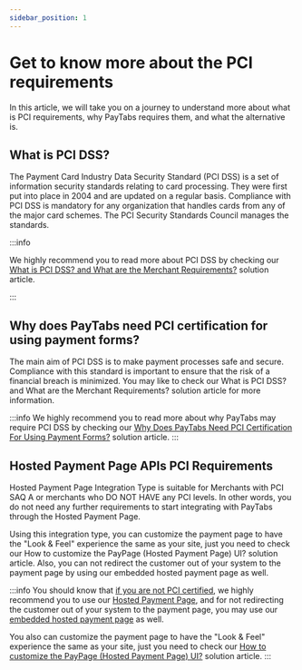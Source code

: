 ```yaml
---
sidebar_position: 1
---
```



# Get to know more about the PCI requirements

In this article, we will take you on a journey to understand more about what is PCI requirements, why PayTabs requires them, and what the alternative is.

## What is PCI DSS?

The Payment Card Industry Data Security Standard (PCI DSS) is a set of information security standards relating to card processing. They were first put into place in 2004 and are updated on a regular basis. Compliance with PCI DSS is mandatory for any organization that handles cards from any of the major card schemes. The PCI Security Standards Council manages the standards.

:::info

We highly recommend you to read more about PCI DSS by checking our [What is PCI DSS? and What are the Merchant Requirements?]({urls.PCI}) solution article.

:::



## Why does PayTabs need PCI certification for using payment forms?

The main aim of PCI DSS is to make payment processes safe and secure. Compliance with this standard is important to ensure that the risk of a financial breach is minimized. You may like to check our What is PCI DSS? and What are the Merchant Requirements? solution article for more information.

:::info
We highly recommend you to read more about why PayTabs may require PCI DSS by checking our [Why Does PayTabs Need PCI Certification For Using Payment Forms?]({urls.WhyPCI}) solution article.
:::

## Hosted Payment Page APIs PCI Requirements

Hosted Payment Page Integration Type is suitable for Merchants with PCI SAQ A or merchants who DO NOT HAVE any PCI levels. In other words, you do not need any further requirements to start integrating with PayTabs through the Hosted Payment Page.

Using this integration type, you can customize the payment page to have the "Look & Feel" experience the same as your site, just you need to check our How to customize the PayPage (Hosted Payment Page) UI? solution article. Also, you can not redirect the customer out of your system to the payment page by using our embedded hosted payment page as well.

:::info
You should know that <u>if you are not PCI certified</u>, we highly recommend you to use our [Hosted Payment Page](../LandingHostedPaymentPage.mdx), and for not redirecting the customer out of your system to the payment page, you may use our [embedded hosted payment page]({urls.iframe}) as well.

You also can customize the payment page to have the "Look & Feel" experience the same as your site, just you need to check our [How to customize the PayPage (Hosted Payment Page) UI?]({urls.themes}) solution article.
:::

